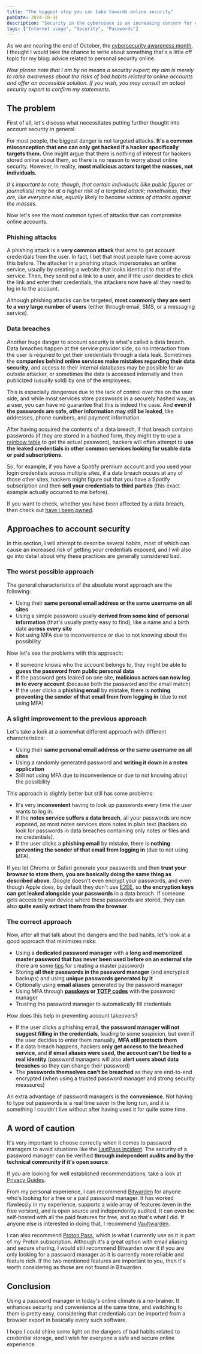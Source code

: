 ```yaml
---
title: "The biggest step you can take towards online security"
pubDate: 2024-10-31
description: "Security in the cyberspace is an increasing concern for everyone. Learn about the simplest step you can take today to increase your security: using a password manager."
tags: ["Internet usage", "Security", "Passwords"]
---
```


As we are nearing the end of October, the [cybersecurity awareness month](https://www.cisa.gov/cybersecurity-awareness-month), I thought I would take the chance to write about something 
that's a little off topic for my blog: advice related to personal security online. 

*Now please note that I am by no means a security expert; my aim is merely to raise awareness about the risks of bad habits 
related to online accounts and offer an accessible solution. If you wish, you may consult an actual security expert to confirm my statements.*

## The problem

First of all, let's discuss what necessitates putting further thought into account security in general.

For most people, the biggest danger is not targeted attacks. **It's a common misconception that one can only get hacked if a hacker specifically targets them.** One might argue that there is nothing of interest for hackers stored online about them, so there is no reason to worry about online security. However, in reality, **most malicious actors target the masses, not individuals.** 

*It's important to note, though, that certain individuals (like public figures or journalists) may be at a higher risk of a targeted attack; nonetheless, they are, like everyone else, equally likely to become victims of attacks against the masses.*

Now let's see the most common types of attacks that can compromise online accounts.

### Phishing attacks

A phishing attack is a **very common attack** that aims to get account credentials from the user. In fact, I bet that most people have come across this before. The attacker in a phishing attack impersonates an online service, usually by creating a website that looks identical to that of the service. Then, they send out a link to a user, and if the user decides to click the link and enter their credentials, the attackers now have all they need to log in to the account.

Although phishing attacks can be targeted, **most commonly they are sent to a very large number of users** (either through email, SMS, or a messaging service).

### Data breaches

Another huge danger to account security is what's called a data breach. Data breaches happen at the service provider side, so no interaction from the user is required to get their credentials through a data leak. Sometimes the **companies behind online services make mistakes regarding their data security**, and access to their internal databases may be possible for an outside attacker, or sometimes the data is accessed internally and then publicized (usually sold) by one of the employees.

This is especially dangerous due to the lack of control over this on the user side, and while most services store passwords in a securely hashed way, as a user, you can have no guarantee that this is indeed the case. And **even if the passwords are safe, other information may still be leaked**, like addresses, phone numbers, and payment information.

After having acquired the contents of a data breach, if that breach contains passwords (if they are stored in a hashed form, they might try to use a [rainbow table](https://en.wikipedia.org/wiki/Rainbow_table) to get the actual password), hackers will often attempt to **use the leaked credentials in other common services looking for usable data or paid subscriptions**.

So, for example, if you have a Spotify premium account and you used your login credentials across multiple sites, if a data breach occurs at any of those other sites, hackers might figure out that you have a Spotify subscription and then **sell your credentials to third parties** (this exact example actually occurred to me before).

If you want to check, whether you have been affected by a data breach, then check out [have i been pwned](https://haveibeenpwned.com/).

## Approaches to account security

In this section, I will attempt to describe several habits, most of which can cause an increased risk of getting your credentials exposed, and I will also go into detail about why these practices are generally considered bad.

### The worst possible approach

The general characteristics of the absolute worst approach are the following:
- Using their **same personal email address or the same username on all sites**
- Using a simple password usually **derived from some kind of personal information** (that's usually pretty easy to find), like a name and a birth date **across every site**
- Not using MFA due to inconvenience or due to not knowing about the possibility

Now let's see the problems with this approach:
- If someone knows who the account belongs to, they might be able to **guess the password from public personal data**
- If the password gets leaked on one site, **malicious actors can now log in to every account** (because both the password and the email match)
- If the user clicks a **phishing email** by mistake, there is **nothing preventing the sender of that email from from logging in** (due to not using MFA)

### A slight improvement to the previous approach

Let's take a look at a somewhat different approach with different characteristics:
- Using their **same personal email address or the same username on all sites**
- Using a randomly generated password and **writing it down in a notes application**
- Still not using MFA due to inconvenience or due to not knowing about the possibility

This approach is slightly better but still has some problems:
- It's very **inconvenient** having to look up passwords every time the user wants to log in.
- If the **notes service suffers a data breach**, all your passwords are now exposed, as most notes services store notes in plain text (hackers do look for passwords in data breaches containing only notes or files and no credentials).
- If the user clicks a **phishing email** by mistake, there is **nothing preventing the sender of that email from logging in** (due to not using MFA).

If you let Chrome or Safari generate your passwords and then **trust your browser to store them, you are basically doing the same thing as described above**. Google doesn't even encrypt your passwords, and even though Apple does, by default they don't use [E2EE](https://en.wikipedia.org/wiki/End-to-end_encryption), so **the encryption keys can get leaked alongside your passwords** in a data breach. If someone gets access to your device where these passwords are stored, they can also **quite easily extract them from the browser**.

### The correct approach

Now, after all that talk about the dangers and the bad habits, let's look at a good approach that minimizes risks:
- Using a **dedicated password manager** with a **long and memorized master password that has never been used before on an external site** (here are some [tips](https://www.keepersecurity.com/blog/2022/10/21/youre-only-as-strong-as-your-master-password/) for creating a master password)
- Storing **all their passwords in the password manager** (and encrypted backups) and using **unique passwords generated by it**
- Optionally using **email aliases** generated by the password manager
- Using MFA through **[passkeys](https://www.passkeys.com/) or [TOTP codes](https://en.wikipedia.org/wiki/Time-based_one-time_password)** with the password manager
- Trusting the password manager to automatically fill credentials

How does this help in preventing account takeovers?
- If the user clicks a phishing email, **the password manager will not suggest filling in the credentials**, leading to some suspicion, but even if the user decides to enter them manually, **MFA still protects them**
- If a data breach happens, hackers **only get access to the breached service**, and **if email aliases were used, the account can't be tied to a real identity** (password managers will also **alert users about data breaches** so they can change their password)
- The **passwords themselves can't be breached** as they are end-to-end encrypted (when using a trusted password manager and strong security meassures)

An extra advantage of password managers is the **convenience**. Not having to type out passwords is a real time saver in the long run, and it is something I couldn't live without after having used it for quite some time.

## A word of caution

It's very important to choose correctly when it comes to password managers to avoid situations like the [LastPass incident](https://www.cybersecuritydive.com/news/lastpass-cyberattack-timeline/643958/). The security of a password manager can be verified **through independent audits and by the technical community if it's open source**.

If you are looking for well established recommendations, take a look at [Privacy Guides](https://www.privacyguides.org/en/passwords/).

From my personal experience, I can recommend [Bitwarden](https://bitwarden.com/) for anyone who's looking for a free or a paid password manager. It has worked flawlessly in my experience, supports a wide array of features (even in the free version), and is open source and independently audited. It can even be self-hosted with all the paid features for free, and so that's what I did. If anyone else is interested in doing that, I recommend [Vaultwarden](https://github.com/dani-garcia/vaultwarden).

I can also recommend [Proton Pass](https://proton.me/pass), which is what I currently use as it is part of my Proton subscription. Although it's a great option with email aliasing and secure sharing, I would still recommend Bitwarden over it if you are only looking for a password manager as it is currently more reliable and feature rich. If the two mentioned features are important to you, then it's worth considering as those are not found in Bitwarden.

## Conclusion

Using a password manager in today's online climate is a no-brainer. It enhances security and convenience at the same time, and switching to them is pretty easy, considering that credentials can be imported from a browser export in basically every such software.

I hope I could shine some light on the dangers of bad habits related to credential storage, and I wish for everyone a safe and secure online experience.
